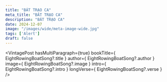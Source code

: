 ```yaml
---
title: "BÁT TRẠO CA"
meta_title: "BÁT TRẠO CA"
description: "BÁT TRẠO CA"
date: 2024-12-07
image: "/images/wide/meta-image-wide.jpg"
tags: ['Alert']
draft: false
---
```



<div style="width: 50%; margin: auto">
  <Youtube client:load id={EightRowingBoatSong?.youtubeId} title={EightRowingBoatSong?.title} />
</div>

<VintagePost
  hasMultiParagraph={true}
  bookTitle={ EightRowingBoatSong?.title }
  author={ EightRowingBoatSong?.author }
  image={ EightRowingBoatSong?.image }
  intro={ EightRowingBoatSong?.intro }
  longVerse={ EightRowingBoatSong?.verse }
/>
